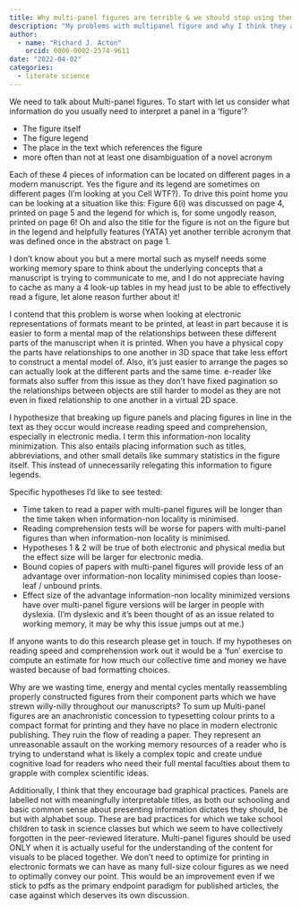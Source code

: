 ```yaml
---
title: Why multi-panel figures are terrible & we should stop using them.
description: "My problems with multipanel figure and why I think they are an inefficent way of communicating scientific results, a problem for accessibility, and proposals for testing these ideas"
author: 
  - name: "Richard J. Acton"
    orcid: 0000-0002-2574-9611
date: "2022-04-02"
categories:
  - literate science
---
```


We need to talk about Multi-panel figures. To start with let us consider what information do you usually need to interpret a panel in a 'figure'?

- The figure itself
- The figure legend
- The place in the text which references the figure
- more often than not at least one disambiguation of a novel acronym

Each of these 4 pieces of information can be located on different pages in a modern manuscript. Yes the figure and its legend are sometimes on different pages (I’m looking at you Cell WTF?). To drive this point home you can be looking at a situation like this: Figure 6(i) was discussed on page 4, printed on page 5 and the legend for which is, for some ungodly reason, printed on page 6! Oh and also the title for the figure is not on the figure but in the legend and helpfully features (YATA) yet another terrible acronym that was defined once in the abstract on page 1.

I don’t know about you but a mere mortal such as myself needs some working memory spare to think about the underlying concepts that a manuscript is trying to communicate to me, and I do not appreciate having to cache as many a 4 look-up tables in my head just to be able to effectively read a figure, let alone reason further about it!

I contend that this problem is worse when looking at electronic representations of formats meant to be printed, at least in part because it is easier to form a mental map of the relationships between these different parts of the manuscript when it is printed. When you have a physical copy the parts have relationships to one another in 3D space that take less effort to construct a mental model of. Also, it’s just easier to arrange the pages so can actually look at the different parts and the same time. e-reader like formats also suffer from this issue as they don’t have fixed pagination so the relationships between objects are still harder to model as they are not even in fixed relationship to one another in a virtual 2D space.

I hypothesize that breaking up figure panels and placing figures in line in the text as they occur would increase reading speed and comprehension, especially in electronic media. I term this information-non locality minimization.
This also entails placing information such as titles, abbreviations, and other small details like summary statistics in the figure itself. This instead of unnecessarily relegating this information to figure legends.

Specific hypotheses I’d like to see tested:

- Time taken to read a paper with multi-panel figures will be longer than the time taken when information-non locality is minimised.
- Reading comprehension tests will be worse for papers with multi-panel figures than when information-non locality is minimised.
- Hypotheses 1 & 2 will be true of both electronic and physical media but the effect size will be larger for electronic media.
- Bound copies of papers with multi-panel figures will provide less of an advantage over information-non locality minimised copies than loose-leaf / unbound prints.
- Effect size of the advantage information-non locality minimized versions have over multi-panel figure versions will be larger in people with dyslexia. (I’m dyslexic and it’s been thought of as an issue related to working memory, it may be why this issue jumps out at me.)

If anyone wants to do this research please get in touch. If my hypotheses on reading speed and comprehension work out it would be a 'fun' exercise to compute an estimate for how much our collective time and money we have wasted because of bad formatting choices.

Why are we wasting time, energy and mental cycles mentally reassembling properly constructed figures from their component parts which we have strewn willy-nilly throughout our manuscripts?
To sum up Multi-panel figures are an anachronistic concession to typesetting colour prints to a compact format for printing and they have no place in modern electronic publishing. They ruin the flow of reading a paper. They represent an unreasonable assault on the working memory resources of a reader who is trying to understand what is likely a complex topic and create undue cognitive load for readers who need their full mental faculties about them to grapple with complex scientific ideas.

Additionally, I think that they encourage bad graphical practices. Panels are labelled not with meaningfully interpretable titles, as both our schooling and basic common sense about presenting information dictates they should, be but with alphabet soup. These are bad practices for which we take school children to task in science classes but which we seem to have collectively forgotten in the peer-reviewed literature. Multi-panel figures should be used ONLY when it is actually useful for the understanding of the content for visuals to be placed together. We don’t need to optimize for printing in electronic formats we can have as many full-size colour figures as we need to optimally convey our point. This would be an improvement even if we stick to pdfs as the primary endpoint paradigm for published articles, the case against which deserves its own discussion.

